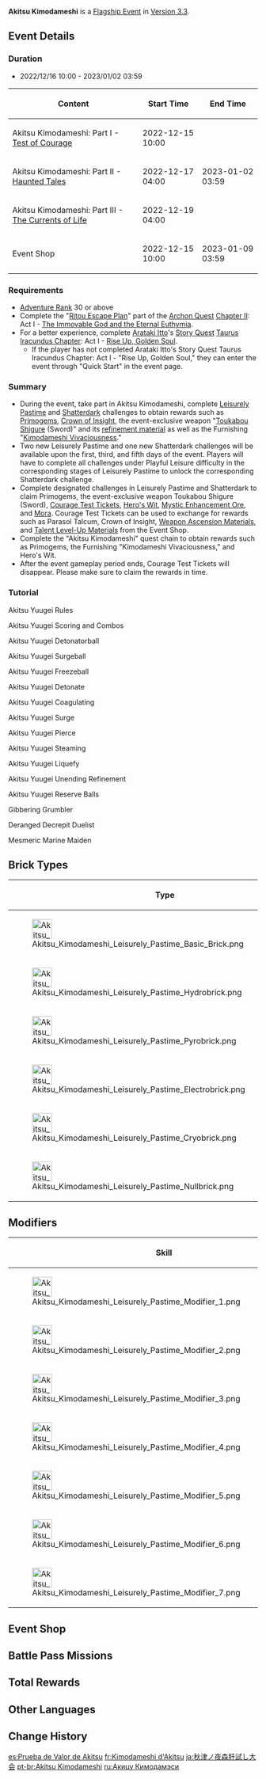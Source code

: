 {{Event Tabs
|subpage1=Leisurely Pastime
|subpage2=Shatterdark
}}
{{Event
|name              = Akitsu Kimodameshi
|image             = Akitsu Kimodameshi.png
|type              = In-Game
|group             = Flagship
|group2            = Co-Op
|event             = Mikawa Flower Festival
|time_known        = yes
|time_start        = 2022-12-15 10:00:00
|time_end          = 2023-01-02 03:59:59
|link              = https://www.hoyolab.com/article/14330068
|link2             = https://www.hoyolab.com/article/14363755
|reward            = Toukabou Shigure
|rewardType        = Weapon
|quick_start       = Rise Up, Golden Soul
|no_quick_start    = Ritou Escape Plan
}}
{{Description|The ever-well-informed Paimon has caught wind of a exciting new event hosted by the Yashiro Commission called the "Test of Courage." Experience new amusements and win awesome rewards before it's too late.}}
'''Akitsu Kimodameshi''' is a [[Flagship Event]] in [[Version 3.3]].

==Event Details==
===Duration===
* 2022/12/16 10:00 - 2023/01/02 03:59
{|class="article-table"
!Content
!Start Time
!End Time
|-
|Akitsu Kimodameshi: Part I - [[Test of Courage (Event Quest)|Test of Courage]]
|2022-12-15 10:00
|rowspan=3|2023-01-02 03:59
|-
|Akitsu Kimodameshi: Part II - [[Haunted Tales]]
|2022-12-17 04:00
|-
|Akitsu Kimodameshi: Part III - [[The Currents of Life]]
|2022-12-19 04:00
|-
|Event Shop
|2022-12-15 10:00
|2023-01-09 03:59
|}

===Requirements===
* [[Adventure Rank]] 30 or above
* Complete the "[[Ritou Escape Plan]]" part of the [[Archon Quest]] [[Chapter II]]: Act I - [[The Immovable God and the Eternal Euthymia]].
* For a better experience, complete [[Arataki Itto]]'s [[Story Quest]] [[Taurus Iracundus Chapter]]: Act I - [[Rise Up, Golden Soul]].
** If the player has not completed Arataki Itto's Story Quest Taurus Iracundus Chapter: Act I - "Rise Up, Golden Soul," they can enter the event through "Quick Start" in the event page.

===Summary===
* During the event, take part in Akitsu Kimodameshi, complete [[Akitsu Kimodameshi/Leisurely Pastime|Leisurely Pastime]] and [[Akitsu Kimodameshi/Shatterdark|Shatterdark]] challenges to obtain rewards such as [[Primogem]]s, [[Crown of Insight]], the event-exclusive weapon "[[Toukabou Shigure]] (Sword)" and its [[Parasol Talcum|refinement material]] as well as the Furnishing "[[Kimodameshi Vivaciousness]]."
* Two new Leisurely Pastime and one new Shatterdark challenges will be available upon the first, third, and fifth days of the event. Players will have to complete all challenges under Playful Leisure difficulty in the corresponding stages of Leisurely Pastime to unlock the corresponding Shatterdark challenge.
* Complete designated challenges in Leisurely Pastime and Shatterdark to claim Primogems, the event-exclusive weapon Toukabou Shigure (Sword), [[Courage Test Ticket]]s, [[Hero's Wit]], [[Mystic Enhancement Ore]], and [[Mora]]. Courage Test Tickets can be used to exchange for rewards such as Parasol Talcum, Crown of Insight, [[Weapon Ascension Material]]s, and [[Talent Level-Up Material]]s from the Event Shop.
* Complete the "Akitsu Kimodameshi" quest chain to obtain rewards such as Primogems, the Furnishing "Kimodameshi Vivaciousness," and Hero's Wit.
* After the event gameplay period ends, Courage Test Tickets will disappear. Please make sure to claim the rewards in time.

===Tutorial===
;Akitsu Yuugei{{Colon}} Rules
{{Tutorial
|image1  = Tutorial Akitsu Yuugei Rules 1.png
|text1   = While playing Akitsu Yuugei, the player must {{Color|help|actively serve their ball}}, and propel the Skill-Ball forward using the bar.<br>The Skill-Ball will rebound upon colliding with the bar. If the collision occurs {{Color|help|while the bar is moving}}, the {{Color|help|rebound vector}} of the ball will also change.
|image2  = Tutorial Akitsu Yuugei Rules 2.png
|text2   = Before embarking on a challenge, players can select {{Color|help|Modifiers}} in the pre-match menu to gain more effective bonuses. Certain Modifiers must be unlocked after completing specific stages, and some Modifiers can even be enhanced by completing Shatterdark stages.
|image3  = Tutorial Akitsu Yuugei Rules 3.png
|text3   = Based on the {{Color|help|Elemental Type}} possessed by the character controlling the bar, the bar will be infused with the corresponding element and {{Color|help|apply the same element}} to the Skill-Ball.<br>During Akitsu Yuugei, when there are {{Color|help|Pyro, Hydro, Cryo, or Electro}} Characters on the field, they will apply their corresponding element to the bar.
|image4  = Tutorial Akitsu Yuugei Rules 4.png
|text4   = When there are less than a requisite amount of bricks on the field, and the ball lands another hit, the bar will {{Color|help|fire a flurry of fireworks forward}}. Should any of these fireworks hit a brick, they will inflict DMG. You can use this method to destroy bricks that are hard to hit.
|image5  = Tutorial Akitsu Yuugei Rules 5.png
|text5   = While playing Leisurely Pastime for Akitsu Yuugei, you can join Co-Op mode as a single player. If already in Co-Op mode, you can invite a player from your party to play together.<br>Shatterdark mode can only be played solo.
}}

;Akitsu Yuugei{{Colon}} Scoring and Combos
{{Tutorial
|image1  = Tutorial Akitsu Yuugei Scoring 1.png
|text1   = Use Skill-Balls to deal DMG to bricks and thereby {{Color|help|score points}}. The more {{Color|help|time there is remaining}} when the challenge ends, and the higher the {{Color|help|Combo count}} you achieve, the more {{Color|help|additional points}} you will score.
|image2  = Tutorial Akitsu Yuugei Scoring 2.png
|text2   = Scoring consecutive hits on bricks to deal DMG will rack up your {{Color|help|Combo count}}. This Combo count will {{Color|help|reset}} once you lose the {{Color|help|final}} Skill-Ball you have on the field.
}}

;Akitsu Yuugei{{Colon}} Detonatorball
{{Tutorial
|image1  = Tutorial Akitsu Yuugei Detonatorball 1.png
|text1   = After a Skill-Ball triggers an Overloaded reaction with the bar, it will gain the {{Color|help|Detonate}} effect: Upon hitting a brick, a blast that {{Color|help|deals AoE DMG}} to surrounding bricks will occur.
}}

;Akitsu Yuugei{{Colon}} Surgeball
{{Tutorial
|image1  = Tutorial Akitsu Yuugei Surgeball 1.png
|text1   = After a Skill-Ball triggers an Electro-Charged reaction with the bar, it will gain the Surge effect: Upon hitting a brick, lightning will be unleashed, {{Color|help|applying Electro}} to all bricks in a {{Color|help|fixed AoE}}.
}}

;Akitsu Yuugei{{Colon}} Freezeball
{{Tutorial
|image1  = Tutorial Akitsu Yuugei Freezeball 1.png
|text1   = After a Skill-Ball triggers a Frozen reaction with the bar, it will {{Color|help|temporarily halt in place on the bar}}, though the bar will still be able to move. After the Frozen duration elapses, the Skill-Ball will automatically shoot forward. Alternatively, it can also be preemptively propelled by active choice.
}}

;Akitsu Yuugei{{Colon}} Detonate
{{Tutorial
|image1  = Tutorial Akitsu Yuugei Detonate 1.png
|text1   = After a Skill-Ball hits a brick and causes an Overloaded reaction, the {{Color|help|Detonate}} effect will be triggered, unleashing a blast that {{Color|help|deals AoE DMG}} to surrounding bricks.
}}

;Akitsu Yuugei{{Colon}} Coagulating
{{Tutorial
|image1  = Tutorial Akitsu Yuugei Coagulating 1.png
|text1   = When the Skill-Ball hits a brick and triggers the Frozen reaction, it will unleash the {{Color|help|Coagulating}} effect: Causes {{Color|help|all bricks of the same type}} that are connected to the struck brick to be frozen. Should the Skill-Ball strike a frozen brick again, it will {{Color|help|immediately shatter}} that brick along with all other frozen bricks connected to it.
}}

;Akitsu Yuugei{{Colon}} Surge
{{Tutorial
|image1  = Tutorial Akitsu Yuugei Surge 1.png
|text1   = After a Skill-Ball hits a brick and causes an Electro-Charged reaction, the {{Color|help|Surge}} effect will be triggered, unleashing lightning from the struck brick's position that randomly {{Color|help|deals DMG within a fixed AoE}} to surrounding bricks.
}}

;Akitsu Yuugei{{Colon}} Pierce
{{Tutorial
|image1  = Tutorial Akitsu Yuugei Pierce 1.png
|text1   = After a Skill-Ball hits a brick and causes the Superconduct reaction, the {{Color|help|Pierce}} effect will be inflicted: Hit bricks no longer cause reflections. Instead, the ball will continue moving forward, {{Color|help|punching through all bricks in its path}}. The effect ends upon the Skill-Ball striking the boundary.
}}

;Akitsu Yuugei{{Colon}} Steaming
{{Tutorial
|image1  = Tutorial Akitsu Yuugei Steaming 1.png
|text1   = After a Skill-Ball hits a brick and causes the Vaporize reaction, the {{Color|help|Steaming}} effect will be triggered, dealing {{Color|help|higher DMG}} to the struck brick.
}}

;Akitsu Yuugei{{Colon}} Liquefy
{{Tutorial
|image1  = Tutorial Akitsu Yuugei Liquefy 1.png
|text1   = After a Skill-Ball hits a brick and causes the Melt reaction, the {{Color|help|Liquefy}} effect will be triggered, dealing {{Color|help|higher DMG}} to the struck brick.
}}

;Akitsu Yuugei{{Colon}} Unending Refinement
{{Tutorial
|image1  = Tutorial Akitsu Yuugei Unending Refinement 1.png
|text1   = New bricks will be constantly generated in this mode of increasing difficulty tiers. Try to get the highest score you can within the time limit.
}}

;Akitsu Yuugei{{Colon}} Reserve Balls
{{Tutorial
|image1  = Tutorial Akitsu Yuugei Reserve Balls 1.png
|text1   = During Unending Refinement's Leisurely Pastime and Shatterdark challenges, {{Color|help|reserve balls}} will become limited. Once the {{Color|help|last}} Skill-Ball shoots past the {{Color|help|lower boundary}}, it will be considered lost, and will permanently reduce the number of balls in your reserve.<br>When reserve balls are at zero, you will fail the challenge.
}}

;Gibbering Grumbler
{{Tutorial
|image1  = Tutorial Akitsu Yuugei Gibbering Grumbler 1.png
|text1   = The Boss Brick "Gibbering Grumbler" can summon a ring of Electro bricks to guard itself. This Electro brick ring will {{Color|help|rotate in accordance with the bar's movements}}. Perhaps this can be used to your advantage by making your Skill-Ball bounce repeatedly between the adversary and the Electro bricks, dealing immense DMG.
}}

;Deranged Decrepit Duelist
{{Tutorial
|image1  = Tutorial Akitsu Yuugei Deranged Decrepit Duelist 1.png
|text1   = When the Boss Brick "Deranged Decrepit Duelist" is struck by the Skill-Ball, it will enter a {{Color|help|defensive state}}: Upon impacting the main body of the "Deranged Decrepit Duelist", the Skill-Ball will be {{Color|help|reflected at an accelerated velocity}}...
}}

;Mesmeric Marine Maiden
{{Tutorial
|image1  = Tutorial Akitsu Yuugei Mesmeric Marine Maiden 1.png
|text1   = The Boss Brick "Mesmeric Marine Maiden" can summon multiple watery mirrors onto the field: When the Skill-Ball hits one such mirror, it will {{Color|help|randomly come out from another}}. After taking a certain amount of damage, the "Mesmeric Marine Maiden" will summon bricks to protect itself. These summoned bricks will disappear if you {{Color|help|shoot the Skill-Ball through mirrors enough times}} or if you wait for a set period.
}}

==Brick Types==
{|class="article-table tdl3 align-center"
!colspan="2"|Type
!Effect
|-id="Basic Brick"
|[[File:Akitsu Kimodameshi Leisurely Pastime Basic Brick.png|40px]]
|Basic Brick
|A brick without any Elemental Type. When a Skill-Ball affected by an element hits a basic brick but does not break it, it will transfer the same element it has upon the brick.
|-id="Hydrobrick"
|[[File:Akitsu Kimodameshi Leisurely Pastime Hydrobrick.png|40px]]
|Hydrobrick
|A brick infused with Hydro. It can trigger Elemental Reactions upon contacting Cryo, Pyro, or Electro.
|-id="Pyrobrick"
|[[File:Akitsu Kimodameshi Leisurely Pastime Pyrobrick.png|40px]]
|Pyrobrick
|A brick infused with Pyro. It can trigger Elemental Reactions upon contacting Hydro, Cryo, or Electro.
|-id="Electrobrick"
|[[File:Akitsu Kimodameshi Leisurely Pastime Electrobrick.png|40px]]
|Electrobrick
|A brick infused with Electro. It can trigger Elemental Reactions upon contacting Hydro, Cryo, or Pyro.
|-id="Cryobrick"
|[[File:Akitsu Kimodameshi Leisurely Pastime Cryobrick.png|40px]]
|Cryobrick
|A brick infused with Cryo. It can trigger Elemental Reactions upon contacting Hydro, Pyro, or Electro.
|-id="Nullbrick"
|[[File:Akitsu Kimodameshi Leisurely Pastime Nullbrick.png|40px]]
|Nullbrick
|A brick bearing no Elemental Type, nor able to be infused with any Elements. Skill-Balls cannot damage this kind of brick via direct impact, and it will only be destroyed after all the bricks connected with it are broken.
|}

==Modifiers==
{|class="article-table tdl3 align-center"
!colspan="2"|Skill
!Effect
|-
|[[File:Akitsu Kimodameshi Leisurely Pastime Modifier 1.png|40px]]
|Replicating Collider<br><small>Max Level: 1</small>
|In single-player challenges, when there are less than 3 Skill-Ball(s) on the field, for every 30 hit(s) added to the Combo count, {{Color|help|1 additional Skill-Ball will be launched}} forward in a random direction when the next successful hit is made using the bar.<br>In Co-Op challenges, the maximum number of Skill-Balls on the field will be 4, and the required Combo count will be increased to 50.
|-
|[[File:Akitsu Kimodameshi Leisurely Pastime Modifier 2.png|40px]]
|Reflector Ward<br><small>Max Level: 1</small>
|For every 30 hit(s) added to the Combo count, a {{Color|help|protective wall will be created}} at the lower bound of the map that can reflect any Skill-Balls that impact it. The wall will last 6s.<br>In Co-Op challenges, the wall will require an increased Combo count of 60 to be created.
|-
|[[File:Akitsu Kimodameshi Leisurely Pastime Modifier 3.png|40px]]
|Shatter-prise!<br><small>Max Level: 3</small>
|For every 30 added to the Combo count, shattering a new brick will spawn a {{Color|help|Merit-Ball}}. Using the bar to catch the Merit-Ball will net you 100/125/150 points.
|-
|[[File:Akitsu Kimodameshi Leisurely Pastime Modifier 4.png|40px]]
|Relative Expansion<br><small>Max Level: 1</small>
|After switching characters, the {{Color|help|bar will be made wider}} for 10s.
|-
|[[File:Akitsu Kimodameshi Leisurely Pastime Modifier 5.png|40px]]
|Switch-celeration<br><small>Max Level: 1</small>
|Character {{Color|help|Movement SPD increased by 20%}}.
|-
|[[File:Akitsu Kimodameshi Leisurely Pastime Modifier 6.png|40px]]
|Impact Accelerator<br><small>Max Level: 3</small>
|For every 30 added to the Combo count, you will get an additional 80/100/120 points, and for your next hit, the Skill-Ball's {{Color|help|flight speed will be increased by 20%}}. This flight speed increase can stack up to 3 times.
|-
|[[File:Akitsu Kimodameshi Leisurely Pastime Modifier 7.png|40px]]
|Concomitant Impact<br><small>Max Level: 2</small>
|When there are less than 10 bricks on the board, and the ball lands another hit, the bar will shoot {{Color|help|8/10 enhanced fireworks ahead}}. Should these fireworks hit a brick, they will inflict even greater damage than normal. This effect can be triggered once every 4s.
|}

==Event Shop==
{{Shop/Header|currency=Courage Test Ticket|total=1|type=Event}}
{{Shop|Crown of Insight|x=1|500|1|total=1}}
{{Shop|Parasol Talcum|x=1|600|4|total=1}}
{{Shop|Jeweled Branch of a Distant Sea|x=1|15|12|total=1}}
{{Shop|Jade Branch of a Distant Sea|x=1|45|4|total=1}}
{{Shop|Narukami's Joy|x=1|15|12|total=1}}
{{Shop|Narukami's Affection|x=1|45|4|total=1}}
{{Shop|Mask of the Tiger's Bite|x=1|15|12|total=1}}
{{Shop|Mask of the One-Horned|x=1|45|4|total=1}}
{{Shop|Guide to Transience|x=1|25|6|total=1}}
{{Shop|Philosophies of Transience|x=1|75|2|total=1}}
{{Shop|Guide to Elegance|x=1|25|6|total=1}}
{{Shop|Philosophies of Elegance|x=1|75|2|total=1}}
{{Shop|Guide to Light|x=1|25|6|total=1}}
{{Shop|Philosophies of Light|x=1|75|2|total=1}}
{{Shop|Mystic Enhancement Ore|x=1|5|60|total=1}}
{{Shop|Mora|x=10,000|10|40|total=1}}
{{Shop/Footer|total=5,580}}

==Battle Pass Missions==
{{Battle Pass Missions
|name     = Stellar Rivers
|mission1 = {{Color|[Event]}} Complete Men-Mayhem on Playful Leisure in Akitsu Kimodameshi
|exp1     = 1,200
|mission2 = {{Color|[Event]}} Complete Gibbering Grumbler in Akitsu Kimodameshi
|exp2     = 1,500
|mission3 = {{Color|[Event]}} Complete Deranged Decrepit Duelist in Akitsu Kimodameshi
|exp3     = 1,500
|mission4 = {{Color|[Event]}} Complete Mesmeric Marine Maiden in Akitsu Kimodameshi
|exp4     = 1,500
}}

==Total Rewards==
{{Event Rewards
|Primogem = 990
|Mora = 1,840,000
|Hero's Wit = 48
|Mystic Enhancement Ore = 122
|Crown of Insight = 1
|Toukabou Shigure = 1
|Parasol Talcum = 4
|Kimodameshi Vivaciousness = 1
|Jeweled Branch of a Distant Sea = 12
|Jade Branch of a Distant Sea = 4
|Narukami's Joy = 12
|Narukami's Affection = 4
|Mask of the Tiger's Bite = 12
|Mask of the One-Horned = 4
|Guide to Transience = 6
|Philosophies of Transience = 2
|Guide to Elegance = 6
|Philosophies of Elegance = 2
|Guide to Light = 6
|Philosophies of Light = 2
|sort = Primogem,Mora,Hero's Wit,Mystic Enhancement Ore,Crown of Insight,Toukabou Shigure,Parasol Talcum,Kimodameshi Vivaciousness,Jeweled Branch of a Distant Sea,Jade Branch of a Distant Sea,Narukami's Joy,Narukami's Affection,Mask of the Tiger's Bite,Mask of the One-Horned,Guide to Transience,Philosophies of Transience,Guide to Elegance,Philosophies of Elegance,Guide to Light,Philosophies of Light
}}
{{Event Rewards
|type = Event Items
|Courage Test Ticket = 5,580
|sort = Courage Test Ticket
}}

==Other Languages==
{{Other Languages
|en      = Akitsu Kimodameshi
|zhs     = 秋津森夜试胆会
|zhs_rm  = Qiūjīn-sēn Yè Shìdǎn-huì
|zht     = 秋津森夜試膽會
|zht_rm  = Qiūjīn-sēn Yè Shìdǎn-huì
|zh_tl   = Night in the Dragonfly Forest Test of Courage Contest
|ja      = 秋津ノ夜森肝試し大会
|ja_rm   = Akitsu no Yorumori Kimodameshi Taikai{{Assumed}}
|ja_tl   = Dragonfly Night Forest Test of Courage Contest
|ja_note = {{Lang|{{w|Kimodameshi}}|ja=肝試し|ja_lit=test one's liver}}, or "test of courage" is a Japanese activity in which people explore frightening, and potentially dangerous, places to build up courage.
|ko      = 아키츠 숲 담력 시험
|ko_tl   = Akitsu Forest Courage Test
|es      = Prueba de Valor de Akitsu
|es_tl   = Akitsu's Test of Courage
|fr      = Kimodameshi d'Akitsu
|fr_tl   = Kimodameshi of Akitsu
|ru      = Акицу Кимодамэси
|th      = งานประชันความกล้า Akitsu
|th_rm   = 
|th_tl   = 
|vi      = Akitsu Kimodameshi
|de      = Akitsu Kimodameshi
|id      = Akitsu Kimodameshi
|pt      = Akitsu Kimodameshi
|tr      = Akitsu Kimodameshi
|it      = Akitsu Kimodameshi
}}

==Change History==
{{Change History|3.3}}

[[es:Prueba de Valor de Akitsu]]
[[fr:Kimodameshi d'Akitsu]]
[[ja:秋津ノ夜森肝試し大会]]
[[pt-br:Akitsu Kimodameshi]]
[[ru:Акицу Кимодамэси]]